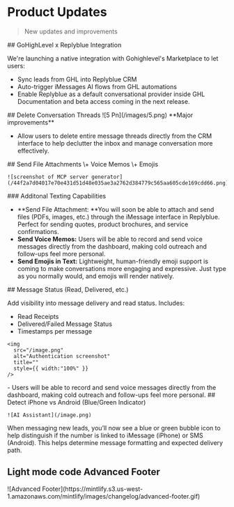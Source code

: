 # Product Updates

> New updates and improvements

<Update label="June 2025">
  ## GoHighLevel x Replyblue Integration

  We're launching a native integration with Gohighlevel's Marketplace to let users:

  - Sync leads from GHL into Replyblue CRM
  - Auto-trigger iMessages AI flows from GHL automations
  - Enable Replyblue as a default conversational provider inside GHL Documentation and beta access coming in the next release.
</Update>

<Update label="June 2025">
  ## Delete Conversation Threads

  <Frame>
    ![5 Pn](/images/5.png)
  </Frame>
  **Major improvements**

  - Allow users to delete entire message threads directly from the CRM interface to help declutter the inbox and manage conversation more effectively.
</Update>

<Update label="June 2025">
  ## Send File Attachments \+ Voice Memos \+ Emojis 

  <Frame>
    

    ![screenshot of MCP server generator](/44f2a7d04017e70e431d51d48e035ae3a2762d384779c565aa605cde169cdd66.png)
  </Frame>
  ### Additonal Texting Capabilities 

  - **Send File Attachment: **You will soon be able to attach and send files (PDFs, images, etc.) through the iMessage interface in Replyblue. Perfect for sending quotes, product brochures, and service confirmations.
  - **Send Voice Memos:**  Users will be able to record and send voice messages directly from the dashboard, making cold outreach and follow-ups feel more personal.
  - **Send Emojis in Text:** Lightweight, human-friendly emoji support is coming to make conversations more engaging and expressive. Just type as you normally would, and emojis will render natively.
</Update>

<Update label="June 2025">
  ## Message Status (Read, Delivered, etc.)

  Add visibility into message delivery and read status. Includes:

  - Read Receipts
  - Delivered/Failed Message Status
  - Timestamps per message

  <Frame>
    

    <img
      src="/image.png"
      alt="Authentication screenshot"
      title=""
      style={{ width:"100%" }}
    />
  </Frame>
  - Users will be able to record and send voice messages directly from the dashboard, making cold outreach and follow-ups feel more personal.
</Update>

<Update label="July 2025">
  ## Detect iPhone vs Android (Blue/Green Indicator)

  <Frame>
    

    ![AI Assistant](/image.png)
  </Frame>
  When messaging new leads, you’ll now see a blue or green bubble icon to help distinguish if the number is linked to iMessage (iPhone) or SMS (Android). This helps determine message formatting and expected delivery path.

  ## Light mode code Advanced Footer

  <Frame>
    ![Advanced Footer](https://mintlify.s3.us-west-1.amazonaws.com/mintlify/images/changelog/advanced-footer.gif)
  </Frame>
</Update>